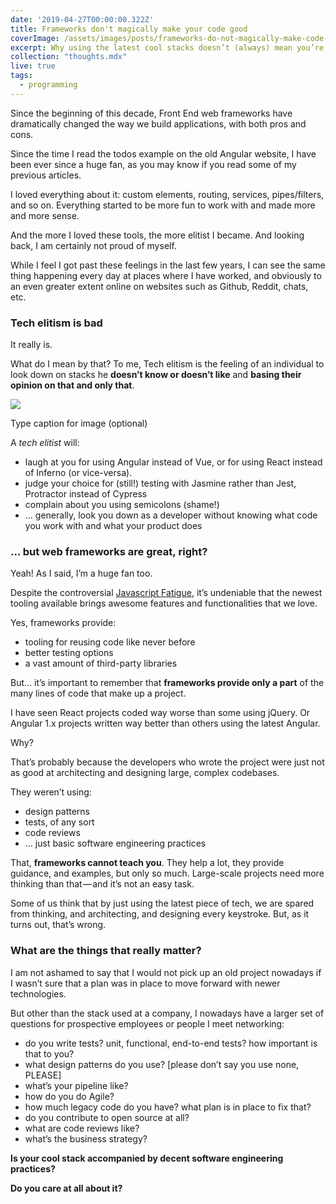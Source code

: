 ```yaml
---
date: '2019-04-27T00:00:00.322Z'
title: Frameworks don't magically make your code good
coverImage: /assets/images/posts/frameworks-do-not-magically-make-code-better.jpeg
excerpt: Why using the latest cool stacks doesn’t (always) mean you’re going to write better code
collection: "thoughts.mdx"
live: true
tags:
  - programming
---
```


Since the beginning of this decade, Front End web frameworks have dramatically changed the way we build applications, with both pros and cons.

Since the time I read the todos example on the old Angular website, I have been ever since a huge fan, as you may know if you read some of my previous articles.

I loved everything about it: custom elements, routing, services, pipes/filters, and so on. Everything started to be more fun to work with and made more and more sense.

And the more I loved these tools, the more elitist I became. And looking back, I am certainly not proud of myself.

While I feel I got past these feelings in the last few years, I can see the same thing happening every day at places where I have worked, and obviously to an even greater extent online on websites such as Github, Reddit, chats, etc.

### Tech elitism is bad

It really is.

What do I mean by that? To me, Tech elitism is the feeling of an individual to look down on stacks he **doesn’t know or doesn’t like** and **basing their opinion on that and only that**.

![](https://cdn-images-1.medium.com/max/1600/1*w2kxwb78swTjKy6ffVVxLQ.jpeg)

Type caption for image (optional)

A _tech elitist_ will:

*   laugh at you for using Angular instead of Vue, or for using React instead of Inferno (or vice-versa). 
*   judge your choice for (still!) testing with Jasmine rather than Jest, Protractor instead of Cypress
*   complain about you using semicolons (shame!)
*   … generally, look you down as a developer without knowing what code you work with and what your product does

### … but web frameworks are great, right?

Yeah! As I said, I’m a huge fan too. 

Despite the controversial [Javascript Fatigue](https://medium.com/@ericclemmons/javascript-fatigue-48d4011b6fc4), it’s undeniable that the newest tooling available brings awesome features and functionalities that we love. 

Yes, frameworks provide:

*   tooling for reusing code like never before
*   better testing options
*   a vast amount of third-party libraries

But… it’s important to remember that **frameworks provide only a part** of the many lines of code that make up a project.

I have seen React projects coded way worse than some using jQuery. Or Angular 1.x projects written way better than others using the latest Angular.

Why? 

That’s probably because the developers who wrote the project were just not as good at architecting and designing large, complex codebases. 

They weren’t using:

*   design patterns
*   tests, of any sort
*   code reviews
*   … just basic software engineering practices

That, **frameworks cannot teach you**. They help a lot, they provide guidance, and examples, but only so much. Large-scale projects need more thinking than that — and it’s not an easy task.

Some of us think that by just using the latest piece of tech, we are spared from thinking, and architecting, and designing every keystroke. But, as it turns out, that’s wrong.

### What are the things that really matter?

I am not ashamed to say that I would not pick up an old project nowadays if I wasn’t sure that a plan was in place to move forward with newer technologies.

But other than the stack used at a company, I nowadays have a larger set of questions for prospective employees or people I meet networking:

*   do you write tests? unit, functional, end-to-end tests? how important is that to you?
*   what design patterns do you use? \[please don’t say you use none, PLEASE\]
*   what’s your pipeline like?
*   how do you do Agile?
*   how much legacy code do you have? what plan is in place to fix that?
*   do you contribute to open source at all?
*   what are code reviews like?
*   what’s the business strategy?

**Is your cool stack accompanied by decent software engineering practices?**

**Do you care at all about it?**
